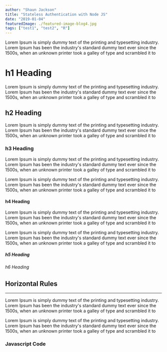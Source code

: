 ```yaml
---
author: "Shaun Jackson"
title: "Stateless Authentication with Node JS"
date: "2019-01-04"
featuredImage: ./featured-image-blog4.jpg
tags: ["test1", "test2", "R"]
---
```


Lorem Ipsum is simply dummy text of the printing and typesetting industry. Lorem Ipsum has been the industry's standard dummy text ever since the 1500s, when an unknown printer took a galley of type and scrambled it to

# h1 Heading

Lorem Ipsum is simply dummy text of the printing and typesetting industry. Lorem Ipsum has been the industry's standard dummy text ever since the 1500s, when an unknown printer took a galley of type and scrambled it to

## h2 Heading

Lorem Ipsum is simply dummy text of the printing and typesetting industry. Lorem Ipsum has been the industry's standard dummy text ever since the 1500s, when an unknown printer took a galley of type and scrambled it to

<!--
<div id="gist90436059" class="gist">
    <div class="gist-file">
      <div class="gist-data">
        <div class="js-gist-file-update-container js-task-list-container file-box">
          <div id="file-syntax-text" class="file">
            <div itemprop="text" class="blob-wrapper data type-text">
              <table class="highlight tab-size js-file-line-container" data-tab-size="8">
                <tbody>
                  <tr>
                    <td id="file-syntax-text-L1" class="blob-num js-line-number" data-line-number="1"></td>
                    <td id="file-syntax-text-LC1" class="blob-code blob-code-inner js-file-line">&lt;operation&gt; [n]&gt; /dev/null [options]</td>
                  </tr>
                </tbody>
              </table>
            </div>
          </div>
        </div>
      </div>
      <div class="gist-meta">
        <a href="https://gist.github.com/weirdpattern/ce54fdb1e5621b5966e146026995b974/raw/30a0ad953a8d79c8bcbdd76343d86a9e4bbda311/syntax.text" style="float:right">view raw</a>
        <a href="https://gist.github.com/weirdpattern/ce54fdb1e5621b5966e146026995b974#file-syntax-text">syntax.text</a>
        hosted with ❤ by <a href="https://github.com">GitHub</a>
      </div>
    </div>
</div> -->

### h3 Heading

Lorem Ipsum is simply dummy text of the printing and typesetting industry. Lorem Ipsum has been the industry's standard dummy text ever since the 1500s, when an unknown printer took a galley of type and scrambled it to

Lorem Ipsum is simply dummy text of the printing and typesetting industry. Lorem Ipsum has been the industry's standard dummy text ever since the 1500s, when an unknown printer took a galley of type and scrambled it to

#### h4 Heading

Lorem Ipsum is simply dummy text of the printing and typesetting industry. Lorem Ipsum has been the industry's standard dummy text ever since the 1500s, when an unknown printer took a galley of type and scrambled it to

Lorem Ipsum is simply dummy text of the printing and typesetting industry. Lorem Ipsum has been the industry's standard dummy text ever since the 1500s, when an unknown printer took a galley of type and scrambled it to

##### h5 Heading

###### h6 Heading

## Horizontal Rules

---

Lorem Ipsum is simply dummy text of the printing and typesetting industry. Lorem Ipsum has been the industry's standard dummy text ever since the 1500s, when an unknown printer took a galley of type and scrambled it to

Lorem Ipsum is simply dummy text of the printing and typesetting industry. Lorem Ipsum has been the industry's standard dummy text ever since the 1500s, when an unknown printer took a galley of type and scrambled it to

### Javascript Code
